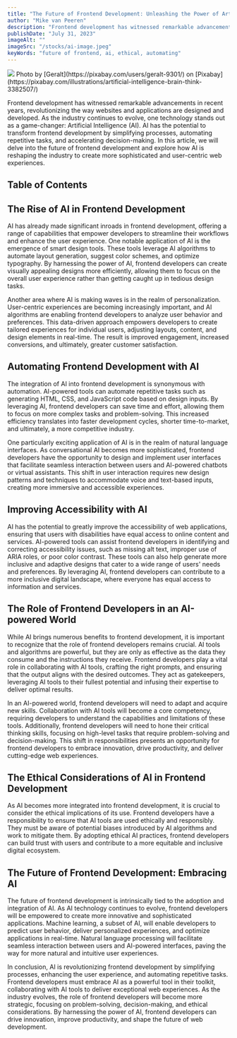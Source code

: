 ```yaml
---
title: "The Future of Frontend Development: Unleashing the Power of Artificial Intelligence"
author: "Mike van Peeren"
description: "Frontend development has witnessed remarkable advancements in recent years, revolutionizing the way websites and applications are designed and developed. As the industry continues to evolve, one technology stands out as a game-changer: Artificial Intelligence (AI)."
publishDate: "July 31, 2023"
imageAlt: ""
imageSrc: "/stocks/ai-image.jpeg"
keyWords: "future of frontend, ai, ethical, automating"
---
```


<figcaption>
  <img className="mb-0" src="/stocks/ai-image.jpeg" />
  Photo by [Geralt](https://pixabay.com/users/geralt-9301/) on [Pixabay](https://pixabay.com/illustrations/artificial-intelligence-brain-think-3382507/)
</figcaption>

Frontend development has witnessed remarkable advancements in recent years, revolutionizing the way websites and applications are designed and developed. As the industry continues to evolve, one technology stands out as a game-changer: Artificial Intelligence (AI). AI has the potential to transform frontend development by simplifying processes, automating repetitive tasks, and accelerating decision-making. In this article, we will delve into the future of frontend development and explore how AI is reshaping the industry to create more sophisticated and user-centric web experiences.

## Table of Contents

## The Rise of AI in Frontend Development

AI has already made significant inroads in frontend development, offering a range of capabilities that empower developers to streamline their workflows and enhance the user experience. One notable application of AI is the emergence of smart design tools. These tools leverage AI algorithms to automate layout generation, suggest color schemes, and optimize typography. By harnessing the power of AI, frontend developers can create visually appealing designs more efficiently, allowing them to focus on the overall user experience rather than getting caught up in tedious design tasks.

Another area where AI is making waves is in the realm of personalization. User-centric experiences are becoming increasingly important, and AI algorithms are enabling frontend developers to analyze user behavior and preferences. This data-driven approach empowers developers to create tailored experiences for individual users, adjusting layouts, content, and design elements in real-time. The result is improved engagement, increased conversions, and ultimately, greater customer satisfaction.

## Automating Frontend Development with AI

The integration of AI into frontend development is synonymous with automation. AI-powered tools can automate repetitive tasks such as generating HTML, CSS, and JavaScript code based on design inputs. By leveraging AI, frontend developers can save time and effort, allowing them to focus on more complex tasks and problem-solving. This increased efficiency translates into faster development cycles, shorter time-to-market, and ultimately, a more competitive industry.

One particularly exciting application of AI is in the realm of natural language interfaces. As conversational AI becomes more sophisticated, frontend developers have the opportunity to design and implement user interfaces that facilitate seamless interaction between users and AI-powered chatbots or virtual assistants. This shift in user interaction requires new design patterns and techniques to accommodate voice and text-based inputs, creating more immersive and accessible experiences.

## Improving Accessibility with AI

AI has the potential to greatly improve the accessibility of web applications, ensuring that users with disabilities have equal access to online content and services. AI-powered tools can assist frontend developers in identifying and correcting accessibility issues, such as missing alt text, improper use of ARIA roles, or poor color contrast. These tools can also help generate more inclusive and adaptive designs that cater to a wide range of users' needs and preferences. By leveraging AI, frontend developers can contribute to a more inclusive digital landscape, where everyone has equal access to information and services.

## The Role of Frontend Developers in an AI-powered World

While AI brings numerous benefits to frontend development, it is important to recognize that the role of frontend developers remains crucial. AI tools and algorithms are powerful, but they are only as effective as the data they consume and the instructions they receive. Frontend developers play a vital role in collaborating with AI tools, crafting the right prompts, and ensuring that the output aligns with the desired outcomes. They act as gatekeepers, leveraging AI tools to their fullest potential and infusing their expertise to deliver optimal results.

In an AI-powered world, frontend developers will need to adapt and acquire new skills. Collaboration with AI tools will become a core competency, requiring developers to understand the capabilities and limitations of these tools. Additionally, frontend developers will need to hone their critical thinking skills, focusing on high-level tasks that require problem-solving and decision-making. This shift in responsibilities presents an opportunity for frontend developers to embrace innovation, drive productivity, and deliver cutting-edge web experiences.

## The Ethical Considerations of AI in Frontend Development

As AI becomes more integrated into frontend development, it is crucial to consider the ethical implications of its use. Frontend developers have a responsibility to ensure that AI tools are used ethically and responsibly. They must be aware of potential biases introduced by AI algorithms and work to mitigate them. By adopting ethical AI practices, frontend developers can build trust with users and contribute to a more equitable and inclusive digital ecosystem.

## The Future of Frontend Development: Embracing AI

The future of frontend development is intrinsically tied to the adoption and integration of AI. As AI technology continues to evolve, frontend developers will be empowered to create more innovative and sophisticated applications. Machine learning, a subset of AI, will enable developers to predict user behavior, deliver personalized experiences, and optimize applications in real-time. Natural language processing will facilitate seamless interaction between users and AI-powered interfaces, paving the way for more natural and intuitive user experiences.

In conclusion, AI is revolutionizing frontend development by simplifying processes, enhancing the user experience, and automating repetitive tasks. Frontend developers must embrace AI as a powerful tool in their toolkit, collaborating with AI tools to deliver exceptional web experiences. As the industry evolves, the role of frontend developers will become more strategic, focusing on problem-solving, decision-making, and ethical considerations. By harnessing the power of AI, frontend developers can drive innovation, improve productivity, and shape the future of web development.
